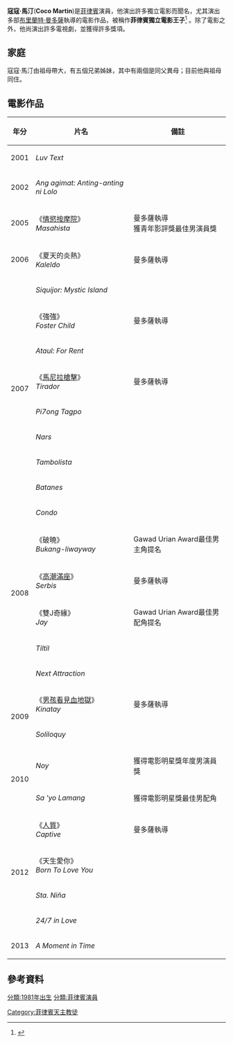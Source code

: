 {{Infobox person                                                                                     
| name           = 寇寇·馬汀
| birth_name     = Rodel Luis Nacianceno
| birth_date     = {{Birth date and age|1981|11|1}}
| birth_place    = {{PHI}}[[卡拉巴宋地區|卡拉巴宋地區]][[奎松市|奎松市]]
| nationality = {{PHI}}
| occupation     = 演員、模特兒
| other_names    = 
| years_active   = 2001年–至今
}}

'''寇寇·馬汀'''('''Coco Martin''')是[[菲律賓|菲律賓]]演員，他演出許多獨立電影而聞名，尤其演出多部[[布里蘭特·曼多薩|布里蘭特·曼多薩]]執導的電影作品，被稱作'''菲律賓獨立電影王子'''<ref name="Coco signs up with Star Cinema">{{cite web| author=Franco, Bernie| date=2010-08-03| url=http://www.abs-cbn.com/Feature/Article/8208/Coco-Martin-will-continue-doing-indie-movies.aspx| title=Coco Martin will continue doing indie movies| publisher=ABS-CBN| accessdate=August 5, 2012| archive-url=https://web.archive.org/web/20131102125812/http://www2.abs-cbn.com/feature/article/8208/coco-martin-will-continue-doing-indie-movies.aspx| archive-date=2013-11-02| dead-url=yes}}</ref> 。除了電影之外，他尚演出許多電視劇，並獲得許多獎項。

== 家庭 ==
寇寇·馬汀由祖母帶大，有五個兄弟姊妹，其中有兩個是同父異母；目前他與祖母同住。

== 電影作品 ==
{| class="wikitable"
|-  style="background:#ccc; text-align:center;"
! 年分 
! 片名 
! 備註
|-
| rowspan="1"|2001
| ''Luv Text''
| 
|-
| rowspan="1"|2002
| ''Ang agimat: Anting-anting ni Lolo''
|
|-
| rowspan="1"|2005
| 《[[情慾按摩院|情慾按摩院]]》<br/>''Masahista''
| 曼多薩執導<br/>獲青年影評獎最佳男演員獎
|-
| rowspan="1"|2006
| 《夏天的炎熱》<br/>''Kaleldo''
| 曼多薩執導
|-
| rowspan="8"|2007
| ''Siquijor: Mystic Island''
| 
|-
| 《強強》<br/>''Foster Child''
| 曼多薩執導
|-
| ''Ataul: For Rent''
| 
|-
| 《[[馬尼拉槍擊|馬尼拉槍擊]]》<br>''Tirador''
| 曼多薩執導
|-
| ''Pi7ong Tagpo''
| 
|-
| ''Nars''
| 
|-
| ''Tambolista''
| 
|-
| ''Batanes''
| 
|-
| rowspan="6"| 2008
| ''Condo''
| 
|-
| 《破曉》<br/>''Bukang-liwayway''
| Gawad Urian Award最佳男主角提名
|-
| 《[[高潮滿座|高潮滿座]]》<br>''Serbis''
| 曼多薩執導
|-
| 《雙J奇緣》<br/>''Jay''
| Gawad Urian Award最佳男配角提名
|-
| ''Tiltil''
| 
|-
| ''Next Attraction''
| 
|-
| rowspan="2"| 2009
| 《[[男孩看見血地獄|男孩看見血地獄]]》<br/>''Kinatay''
| 曼多薩執導
|-
| ''Soliloquy''
| 
|-
| rowspan="2"|2010
| ''Noy'' 
| 獲得電影明星獎年度男演員獎
|-
| ''Sa 'yo Lamang''
| 獲得電影明星獎最佳男配角
|-
| rowspan="4" | 2012
| 《[[人質_(電影)|人質]]》<br/>''Captive''
| 曼多薩執導
|-
| 《天生愛你》<br/>''Born To Love You''
| 
|-
| ''Sta. Niña''
| 
|-
| ''24/7 in Love''
| 
|-
| rowspan="1" | 2013
| ''A Moment in Time''
|  
|}

== 參考資料 ==
{{reflist}}

{{DEFAULTSORT: Martin, Coco}}
[[分類:1981年出生|分類:1981年出生]]
[[分類:菲律賓演員|分類:菲律賓演員]]
[[Category:菲律賓天主教徒|Category:菲律賓天主教徒]]